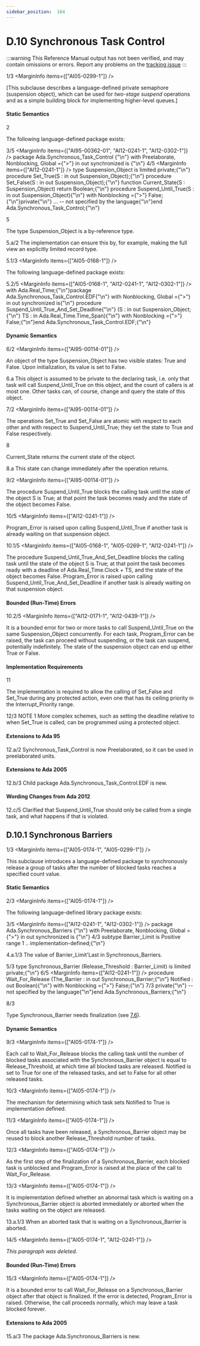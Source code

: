 ```yaml
---
sidebar_position:  164
---
```


# D.10 Synchronous Task Control

:::warning
This Reference Manual output has not been verified,
and may contain omissions or errors.
Report any problems on the [tracking issue](https://github.com/ada-lang-io/ada-lang-io/issues/20)
:::


<MarginText>1/3</MarginText>
<MarginInfo items={["AI05-0299-1"]} />
<p>[This subclause describes a language-defined private semaphore (suspension object), which can be used for <em>two-stage suspend</em> operations and as a simple building block for implementing higher-level queues.] <br /></p>


#### Static Semantics

<MarginText>2</MarginText>
<p>The following language-defined package exists: <br /></p>

<MarginText>3/5</MarginText>
<MarginInfo items={["AI95-00362-01", "AI12-0241-1", "AI12-0302-1"]} />
<CodeBlock language="ada">
package Ada.Synchronous_Task_Control {"\n"}  with  Preelaborate, Nonblocking, Global ={">"} in out synchronized is {"\n"}
<MarginText>4/5</MarginText>
<MarginInfo items={["AI12-0241-1"]} />
  type Suspension_Object is limited private;{"\n"}  procedure Set_True(S : in out Suspension_Object);{"\n"}  procedure Set_False(S : in out Suspension_Object);{"\n"}  function Current_State(S : Suspension_Object) return Boolean;{"\n"}  procedure Suspend_Until_True(S : in out Suspension_Object){"\n"}     with Nonblocking ={">"} False;{"\n"}private{"\n"}     ... -- not specified by the language{"\n"}end Ada.Synchronous_Task_Control;{"\n"}

</CodeBlock>
<MarginText>5</MarginText>
<p>The type Suspension_Object is a by-reference type.<br /></p>

<AnnotatedOnly>
<MarginText>5.a/2</MarginText>
<MarginInfo items={["AI95-00318-02"]} />
<Admonition type="aarm" aarm="implementation-note">
<strong></strong>The implementation can ensure this by, for example, making the full view an explicitly limited record type.<br /></Admonition>
</AnnotatedOnly>

<MarginText>5.1/3</MarginText>
<MarginInfo items={["AI05-0168-1"]} />
<p>The following language-defined package exists: <br /></p>

<MarginText>5.2/5</MarginText>
<MarginInfo items={["AI05-0168-1", "AI12-0241-1", "AI12-0302-1"]} />
<CodeBlock language="ada">
with Ada.Real_Time;{"\n"}package Ada.Synchronous_Task_Control.EDF{"\n"}   with Nonblocking, Global ={">"} in out synchronized is{"\n"}   procedure Suspend_Until_True_And_Set_Deadline{"\n"}      (S  : in out Suspension_Object;{"\n"}       TS : in     Ada.Real_Time.Time_Span){"\n"}      with Nonblocking ={">"} False;{"\n"}end Ada.Synchronous_Task_Control.EDF;{"\n"}

</CodeBlock>

#### Dynamic Semantics

<MarginText>6/2</MarginText>
<MarginInfo items={["AI95-00114-01"]} />
<p>An object of the type Suspension_Object has two visible states: True and False. Upon initialization, its value is set to False. <br /></p>

<AnnotatedOnly>
<MarginText>6.a</MarginText>
<Admonition type="aarm" aarm="discussion">
<strong></strong>This object is assumed to be private to the declaring task, i.e. only that task will call Suspend_Until_True on this object, and the count of callers is at most one. Other tasks can, of course, change and query the state of this object. <br /></Admonition>
</AnnotatedOnly>

<MarginText>7/2</MarginText>
<MarginInfo items={["AI95-00114-01"]} />
<p>The operations Set_True and Set_False are atomic with respect to each other and with respect to Suspend_Until_True; they set the state to True and False respectively.<br /></p>

<MarginText>8</MarginText>
<p>Current_State returns the current state of the object. <br /></p>

<AnnotatedOnly>
<MarginText>8.a</MarginText>
<Admonition type="aarm" aarm="discussion">
<strong></strong>This state can change immediately after the operation returns. <br /></Admonition>
</AnnotatedOnly>

<MarginText>9/2</MarginText>
<MarginInfo items={["AI95-00114-01"]} />
<p>The procedure Suspend_Until_True blocks the calling task until the state of the object S is True; at that point the task becomes ready and the state of the object becomes False.<br /></p>

<MarginText>10/5</MarginText>
<MarginInfo items={["AI12-0241-1"]} />
<p> Program_Error is raised upon calling Suspend_Until_True if another task is already waiting on that suspension object. <br /></p>

<MarginText>10.1/5</MarginText>
<MarginInfo items={["AI05-0168-1", "AI05-0269-1", "AI12-0241-1"]} />
<p>The procedure Suspend_Until_True_And_Set_Deadline blocks the calling task until the state of the object S is True; at that point the task becomes ready with a deadline of Ada.Real_Time.Clock + TS, and the state of the object becomes False. Program_Error is raised upon calling Suspend_Until_True_And_Set_Deadline if another task is already waiting on that suspension object.  <br /></p>


#### Bounded (Run-Time) Errors

<MarginText>10.2/5</MarginText>
<MarginInfo items={["AI12-0171-1", "AI12-0439-1"]} />
<p>It is a bounded error for two or more tasks to call Suspend_Until_True on the same Suspension_Object concurrently. For each task, Program_Error can  be raised, the task can  proceed without suspending, or the task can  suspend, potentially indefinitely. The state of the suspension object can  end up either True or False. <br /></p>


#### Implementation Requirements

<MarginText>11</MarginText>
<p>The implementation is required to allow the calling of Set_False and Set_True during any protected action, even one that has its ceiling priority in the Interrupt_Priority range.<br /></p>

<AnnotatedOnly>
<MarginText>12/3</MarginText>
<MarginInfo items={["AI05-0168-1"]} />
<Admonition type="aarm" aarm="note">
NOTE 1   More complex schemes, such as setting the deadline relative to when Set_True is called, can be programmed using a protected object. <br /></Admonition>
</AnnotatedOnly>

<AnnotatedOnly>

#### Extensions to Ada 95

</AnnotatedOnly>
<AnnotatedOnly>
<MarginText>12.a/2</MarginText>
<MarginInfo items={["AI95-00362-01"]} />
<Admonition type="aarm" aarm="note">
Synchronous_Task_Control is now Preelaborated, so it can be used in preelaborated units. <br /></Admonition>
</AnnotatedOnly>

<AnnotatedOnly>

#### Extensions to Ada 2005

</AnnotatedOnly>
<AnnotatedOnly>
<MarginText>12.b/3</MarginText>
<MarginInfo items={["AI05-0168-1"]} />
<Admonition type="aarm" aarm="note">
Child package Ada.Synchronous_Task_Control.EDF is new. <br /></Admonition>
</AnnotatedOnly>

<AnnotatedOnly>

#### Wording Changes from Ada 2012

</AnnotatedOnly>
<AnnotatedOnly>
<MarginText>12.c/5</MarginText>
<MarginInfo items={["AI12-0171-1"]} />
<Admonition type="aarm" aarm="correction">
<strong></strong> Clarified that Suspend_Until_True should only be called from a single task, and what happens if that is violated. <br /></Admonition>
</AnnotatedOnly>

<a id="Subclause_D.10.1"></a>

## D.10.1  Synchronous Barriers

<MarginText>1/3</MarginText>
<MarginInfo items={["AI05-0174-1", "AI05-0299-1"]} />
<p>This subclause introduces a language-defined package to synchronously release a group of tasks after the number of blocked tasks reaches a specified count value. <br /></p>


#### Static Semantics

<MarginText>2/3</MarginText>
<MarginInfo items={["AI05-0174-1"]} />
<p>The following language-defined library package exists: <br /></p>

<MarginText>3/5</MarginText>
<MarginInfo items={["AI12-0241-1", "AI12-0302-1"]} />
<CodeBlock language="ada">
package Ada.Synchronous_Barriers {"\n"}   with  Preelaborate, Nonblocking, Global ={">"} in out synchronized is {"\n"}
<MarginText>4/3</MarginText>
   subtype Barrier_Limit is Positive range 1 .. implementation-defined;{"\n"}

</CodeBlock>
<AnnotatedOnly>
<MarginText>4.a.1/3</MarginText>
<Admonition type="aarm" aarm="implementation-defined">
<strong></strong>The value of Barrier_Limit'Last in Synchronous_Barriers.<br /></Admonition>
</AnnotatedOnly>

<MarginText>5/3</MarginText>
<CodeBlock language="ada">
   type Synchronous_Barrier (Release_Threshold : Barrier_Limit) is limited private;{"\n"}
<MarginText>6/5</MarginText>
<MarginInfo items={["AI12-0241-1"]} />
   procedure Wait_For_Release (The_Barrier : in out Synchronous_Barrier;{"\n"}                               Notified    :    out Boolean){"\n"}      with Nonblocking ={">"} False;{"\n"}
<MarginText>7/3</MarginText>
private{"\n"}   -- not specified by the language{"\n"}end Ada.Synchronous_Barriers;{"\n"}

</CodeBlock>
<MarginText>8/3</MarginText>
<MarginInfo items={["AI05-0174-1"]} />
<p>Type Synchronous_Barrier needs finalization (see <a href="../AA-7/AA-7.6">7.6</a>). <br /></p>


#### Dynamic Semantics

<MarginText>9/3</MarginText>
<MarginInfo items={["AI05-0174-1"]} />
<p>Each call to Wait_For_Release blocks the calling task until the number of blocked tasks associated with the Synchronous_Barrier object is equal to Release_Threshold, at which time all blocked tasks are released. Notified is set to True for one of the released tasks, and set to False for all other released tasks.<br /></p>

<MarginText>10/3</MarginText>
<MarginInfo items={["AI05-0174-1"]} />
<p>The mechanism for determining which task sets Notified to True is implementation defined.<br /></p>

<MarginText>11/3</MarginText>
<MarginInfo items={["AI05-0174-1"]} />
<p>Once all tasks have been released, a Synchronous_Barrier object may be reused to block another Release_Threshold number of tasks.<br /></p>

<MarginText>12/3</MarginText>
<MarginInfo items={["AI05-0174-1"]} />
<p>As the first step of the finalization of a Synchronous_Barrier, each blocked task is unblocked and Program_Error is raised at the place of the call to Wait_For_Release.<br /></p>

<MarginText>13/3</MarginText>
<MarginInfo items={["AI05-0174-1"]} />
<p>It is implementation defined whether an abnormal task which is waiting on a Synchronous_Barrier object is aborted immediately or aborted when the tasks waiting on the object are released. <br /></p>

<AnnotatedOnly>
<MarginText>13.a.1/3</MarginText>
<Admonition type="aarm" aarm="implementation-defined">
<strong></strong>When an aborted task that is waiting on a Synchronous_Barrier is aborted.<br /></Admonition>
</AnnotatedOnly>

<MarginText>14/5</MarginText>
<MarginInfo items={["AI05-0174-1", "AI12-0241-1"]} />
<p><em>This paragraph was deleted.</em> <br /></p>


#### Bounded (Run-Time) Errors

<MarginText>15/3</MarginText>
<MarginInfo items={["AI05-0174-1"]} />
<p>It is a bounded error to call Wait_For_Release on a Synchronous_Barrier object after that object is finalized. If the error is detected, Program_Error is raised. Otherwise, the call proceeds normally, which may leave a task blocked forever. <br /></p>

<AnnotatedOnly>

#### Extensions to Ada 2005

</AnnotatedOnly>
<AnnotatedOnly>
<MarginText>15.a/3</MarginText>
<MarginInfo items={["AI05-0174-1"]} />
<Admonition type="aarm" aarm="note">
The package Ada.Synchronous_Barriers is new. <br /></Admonition>
</AnnotatedOnly>

